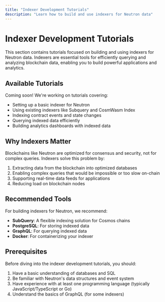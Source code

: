```yaml
---
title: "Indexer Development Tutorials"
description: "Learn how to build and use indexers for Neutron data"
---
```


# Indexer Development Tutorials

This section contains tutorials focused on building and using indexers for Neutron data. Indexers are essential tools for efficiently querying and analyzing blockchain data, enabling you to build powerful applications and analytics.

## Available Tutorials

Coming soon! We're working on tutorials covering:

- Setting up a basic indexer for Neutron
- Using existing indexers like Subquery and CosmWasm Index
- Indexing contract events and state changes
- Querying indexed data efficiently 
- Building analytics dashboards with indexed data

## Why Indexers Matter

Blockchains like Neutron are optimized for consensus and security, not for complex queries. Indexers solve this problem by:

1. Extracting data from the blockchain into optimized databases
2. Enabling complex queries that would be impossible or too slow on-chain
3. Supporting real-time data feeds for applications
4. Reducing load on blockchain nodes

## Recommended Tools

For building indexers for Neutron, we recommend:

- **SubQuery**: A flexible indexing solution for Cosmos chains
- **PostgreSQL**: For storing indexed data
- **GraphQL**: For querying indexed data
- **Docker**: For containerizing your indexer

## Prerequisites

Before diving into the indexer development tutorials, you should:

1. Have a basic understanding of databases and SQL
2. Be familiar with Neutron's data structures and event system
3. Have experience with at least one programming language (typically JavaScript/TypeScript or Go)
4. Understand the basics of GraphQL (for some indexers) 